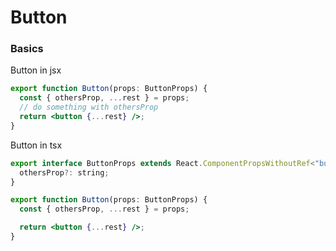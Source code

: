 
# Button

### Basics

Button in jsx

```jsx button.js
export function Button(props: ButtonProps) {
  const { othersProp, ...rest } = props;
  // do something with othersProp
  return <button {...rest} />;
}
```

Button in tsx

```jsx button.tsx
export interface ButtonProps extends React.ComponentPropsWithoutRef<"button"> {
  othersProp?: string;
}

export function Button(props: ButtonProps) {
  const { othersProp, ...rest } = props;

  return <button {...rest} />;
}
```

